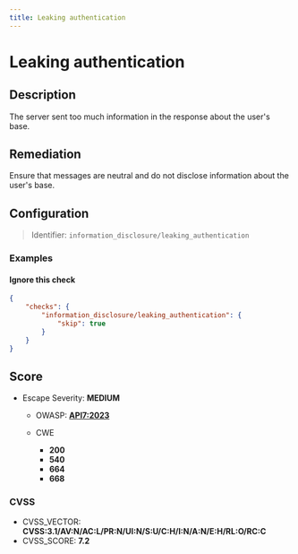 ```yaml
---
title: Leaking authentication
---
```


# Leaking authentication

## Description

The server sent too much information in the response about the user's base.


## Remediation

Ensure that messages are neutral and do not disclose information about the user's base.



## Configuration

> Identifier: `information_disclosure/leaking_authentication`



### Examples



#### Ignore this check

```json
{
    "checks": {
        "information_disclosure/leaking_authentication": {
            "skip": true
        }
    }
}
```




## Score

- Escape Severity: **<span className="medium-severity">MEDIUM</span>**
  - OWASP: **[API7:2023](https://github.com/OWASP/API-Security/blob/master/editions/2023/en/0xa7-server-side-request-forgery.md)**
  
  - CWE
    - **200**
    - **540**
    - **664**
    - **668**
  
  
  

### CVSS

- CVSS_VECTOR: **CVSS:3.1/AV:N/AC:L/PR:N/UI:N/S:U/C:H/I:N/A:N/E:H/RL:O/RC:C**
- CVSS_SCORE: **7.2**

